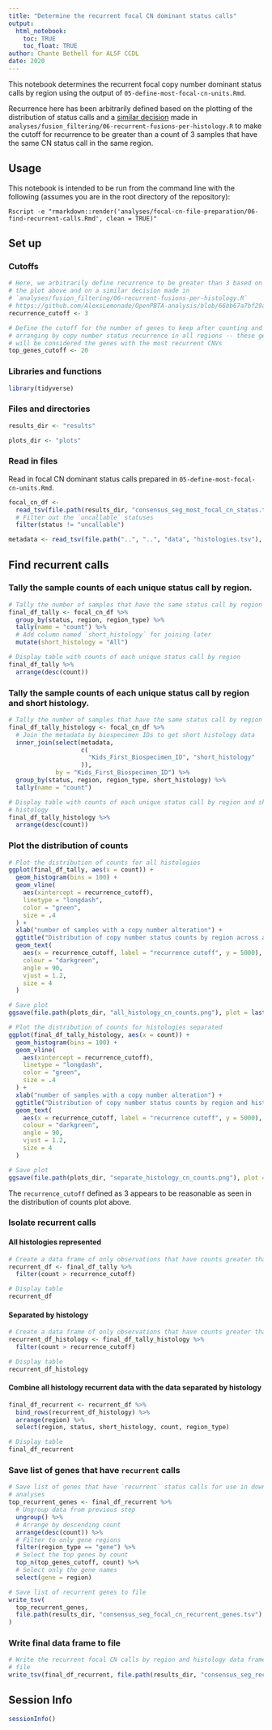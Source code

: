 ```yaml
---
title: "Determine the recurrent focal CN dominant status calls"
output: 
  html_notebook:
    toc: TRUE
    toc_float: TRUE
author: Chante Bethell for ALSF CCDL
date: 2020
---
```


This notebook determines the recurrent focal copy number dominant status calls by region using the output of `05-define-most-focal-cn-units.Rmd`.

Recurrence here has been arbitrarily defined based on the plotting of the distribution of status calls and a [similar decision](https://github.com/AlexsLemonade/OpenPBTA-analysis/blob/66bb67a7bf29aad4510a0913a2dbc88da0013be8/analyses/fusion_filtering/06-recurrent-fusions-per-histology.R#L152) made in `analyses/fusion_filtering/06-recurrent-fusions-per-histology.R` to make the cutoff for recurrence to be greater than a count of 3 samples that have the same CN status call in the same region.

## Usage

This notebook is intended to be run from the command line with the following (assumes you are in the root directory of the repository):

```
Rscript -e "rmarkdown::render('analyses/focal-cn-file-preparation/06-find-recurrent-calls.Rmd', clean = TRUE)"
```

## Set up

### Cutoffs

```r
# Here, we arbitrarily define recurrence to be greater than 3 based on 
# the plot above and on a similar decision made in
# `analyses/fusion_filtering/06-recurrent-fusions-per-histology.R`
# https://github.com/AlexsLemonade/OpenPBTA-analysis/blob/66bb67a7bf29aad4510a0913a2dbc88da0013be8/analyses/fusion_filtering/06-recurrent-fusions-per-histology.R#L152
recurrence_cutoff <- 3

# Define the cutoff for the number of genes to keep after counting and
# arranging by copy number status recurrence in all regions -- these genes
# will be considered the genes with the most recurrent CNVs
top_genes_cutoff <- 20
```


### Libraries and functions

```r
library(tidyverse)
```

### Files and directories

```r
results_dir <- "results"

plots_dir <- "plots"
```

### Read in files

Read in focal CN dominant status calls prepared in `05-define-most-focal-cn-units.Rmd`.

```r
focal_cn_df <-
  read_tsv(file.path(results_dir, "consensus_seg_most_focal_cn_status.tsv.gz")) %>%
  # Filter out the `uncallable` statuses
  filter(status != "uncallable")

metadata <- read_tsv(file.path("..", "..", "data", "histologies.tsv"), guess_max = 100000)
```

## Find recurrent calls

### Tally the sample counts of each unique status call by region.

```r
# Tally the number of samples that have the same status call by region
final_df_tally <- focal_cn_df %>%
  group_by(status, region, region_type) %>%
  tally(name = "count") %>%
  # Add column named `short_histology` for joining later
  mutate(short_histology = "All")

# Display table with counts of each unique status call by region
final_df_tally %>%
  arrange(desc(count))
```

### Tally the sample counts of each unique status call by region and short histology.

```r
# Tally the number of samples that have the same status call by region
final_df_tally_histology <- focal_cn_df %>%
  # Join the metadata by biospecimen IDs to get short histology data
  inner_join(select(metadata,
                    c(
                      "Kids_First_Biospecimen_ID", "short_histology"
                    )),
             by = "Kids_First_Biospecimen_ID") %>%
  group_by(status, region, region_type, short_histology) %>%
  tally(name = "count")

# Display table with counts of each unique status call by region and short
# histology
final_df_tally_histology %>%
  arrange(desc(count))
```

### Plot the distribution of counts

```r
# Plot the distribution of counts for all histologies
ggplot(final_df_tally, aes(x = count)) +
  geom_histogram(bins = 100) +
  geom_vline(
    aes(xintercept = recurrence_cutoff),
    linetype = "longdash",
    color = "green",
    size = .4
  ) +
  xlab("number of samples with a copy number alteration") +
  ggtitle("Distribution of copy number status counts by region across all histologies") +
  geom_text(
    aes(x = recurrence_cutoff, label = "recurrence cutoff", y = 5000),
    colour = "darkgreen",
    angle = 90,
    vjust = 1.2,
    size = 4
  )

# Save plot
ggsave(file.path(plots_dir, "all_histology_cn_counts.png"), plot = last_plot())
```

```r
# Plot the distribution of counts for histologies separated
ggplot(final_df_tally_histology, aes(x = count)) +
  geom_histogram(bins = 100) +
  geom_vline(
    aes(xintercept = recurrence_cutoff),
    linetype = "longdash",
    color = "green",
    size = .4
  ) +
  xlab("number of samples with a copy number alteration") +
  ggtitle("Distribution of copy number status counts by region and histology") +
  geom_text(
    aes(x = recurrence_cutoff, label = "recurrence cutoff", y = 5000),
    colour = "darkgreen",
    angle = 90,
    vjust = 1.2,
    size = 4
  )

# Save plot
ggsave(file.path(plots_dir, "separate_histology_cn_counts.png"), plot = last_plot())
```

The `recurrence_cutoff` defined as 3 appears to be reasonable as seen in the distribution of counts plot above.

### Isolate recurrent calls

#### All histologies represented

```r
# Create a data frame of only observations that have counts greater than the `recurrence_cutoff`
recurrent_df <- final_df_tally %>%
  filter(count > recurrence_cutoff)

# Display table
recurrent_df
```

#### Separated by histology

```r
# Create a data frame of only observations that have counts greater than the `recurrence_cutoff`
recurrent_df_histology <- final_df_tally_histology %>%
  filter(count > recurrence_cutoff)

# Display table
recurrent_df_histology
```

#### Combine all histology recurrent data with the data separated by histology 

```r
final_df_recurrent <- recurrent_df %>%
  bind_rows(recurrent_df_histology) %>%
  arrange(region) %>%
  select(region, status, short_histology, count, region_type)

# Display table
final_df_recurrent
```

### Save list of genes that have `recurrent` calls

```r
# Save list of genes that have `recurrent` status calls for use in downstream
# analyses
top_recurrent_genes <- final_df_recurrent %>%
  # Ungroup data from previous step
  ungroup() %>%
  # Arrange by descending count
  arrange(desc(count)) %>%
  # Filter to only gene regions
  filter(region_type == "gene") %>%
  # Select the top genes by count
  top_n(top_genes_cutoff, count) %>%
  # Select only the gene names
  select(gene = region)

# Save list of recurrent genes to file
write_tsv(
  top_recurrent_genes,
  file.path(results_dir, "consensus_seg_focal_cn_recurrent_genes.tsv")
)
```


### Write final data frame to file

```r
# Write the recurrent focal CN calls by region and histology data frame to
# file
write_tsv(final_df_recurrent, file.path(results_dir, "consensus_seg_recurrent_focal_cn_units.tsv"))
```

## Session Info

```r
sessionInfo()
```
